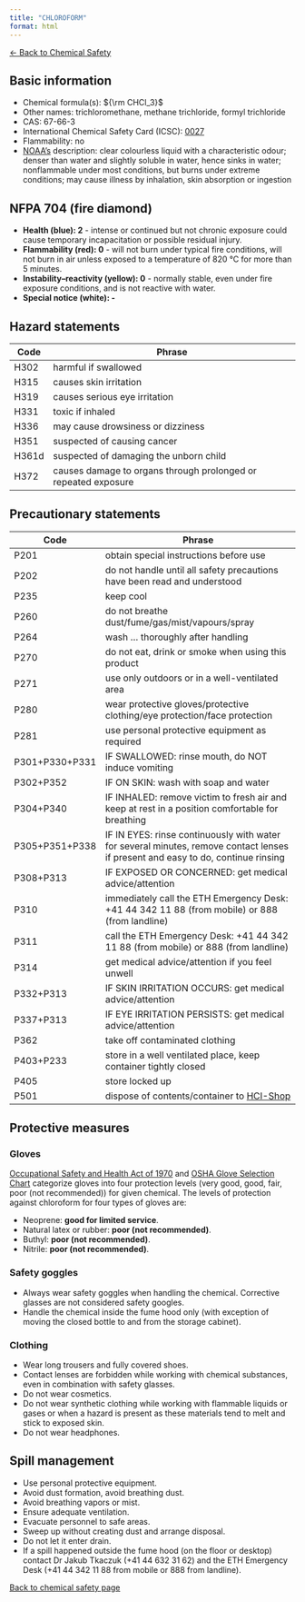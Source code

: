 ```yaml
---
title: "CHLOROFORM"
format: html
---
```


[← Back to Chemical Safety](../chemical-safety.qmd)


## Basic information
- Chemical formula(s): ${\rm CHCl_3}$
- Other names: trichloromethane, methane trichloride, formyl trichloride
- CAS: 67-66-3
- International Chemical Safety Card (ICSC): [0027](https://inchem.org/documents/icsc/icsc/eics0027.htm)
- Flammability: no
- [NOAA's](https://cameochemicals.noaa.gov/chemical/2893) description: clear colourless liquid with a characteristic odour; denser than water and slightly soluble in water, hence sinks in water; nonflammable under most conditions, but burns under extreme conditions; may cause illness by inhalation, skin absorption or ingestion

## NFPA 704 (fire diamond)
- **Health (blue): 2** - intense or continued but not chronic exposure could cause temporary incapacitation or possible residual injury.
- **Flammability (red): 0** - will not burn under typical fire conditions, will not burn in air unless exposed to a temperature of 820 °C for more than 5 minutes.
- **Instability–reactivity (yellow): 0** - normally stable, even under fire exposure conditions, and is not reactive with water.
- **Special notice (white): -**

## Hazard statements
| Code  | Phrase                                                         |
| ----- | -------------------------------------------------------------- |
| H302  | harmful if swallowed                                           |
| H315  | causes skin irritation                                         |
| H319  | causes serious eye irritation                                  |
| H331  | toxic if inhaled                                               |
| H336  | may cause drowsiness or dizziness                              |
| H351  | suspected of causing cancer                                    |
| H361d | suspected of damaging the unborn child                         |
| H372  | causes damage to organs through prolonged or repeated exposure |

## Precautionary statements
| Code           | Phrase                                                                                                                           |
| -------------- | -------------------------------------------------------------------------------------------------------------------------------- |
| P201           | obtain special instructions before use                                                                                           |
| P202           | do not handle until all safety precautions have been read and understood                                                         |
| P235           | keep cool                                                                                                                        |
| P260           | do not breathe dust/fume/gas/mist/vapours/spray                                                                                  |
| P264           | wash ... thoroughly after handling                                                                                               |
| P270           | do not eat, drink or smoke when using this product                                                                               |
| P271           | use only outdoors or in a well-ventilated area                                                                                   |
| P280           | wear protective gloves/protective clothing/eye protection/face protection                                                        |
| P281           | use personal protective equipment as required                                                                                    |
| P301+P330+P331 | IF SWALLOWED: rinse mouth, do NOT induce vomiting                                                                                |
| P302+P352      | IF ON SKIN: wash with soap and water                                                                                             |
| P304+P340      | IF INHALED: remove victim to fresh air and keep at rest in a position comfortable for breathing                                  |
| P305+P351+P338 | IF IN EYES: rinse continuously with water for several minutes, remove contact lenses if present and easy to do, continue rinsing |
| P308+P313      | IF EXPOSED OR CONCERNED: get medical advice/attention                                                                            |
| P310           | immediately call the ETH Emergency Desk: +41 44 342 11 88 (from mobile) or 888 (from landline)                                   |
| P311           | call the ETH Emergency Desk: +41 44 342 11 88 (from mobile) or 888 (from landline)                                               |
| P314           | get medical advice/attention if you feel unwell                                                                                  |
| P332+P313      | IF SKIN IRRITATION OCCURS: get medical advice/attention                                                                          |
| P337+P313      | IF EYE IRRITATION PERSISTS: get medical advice/attention                                                                         |
| P362           | take off contaminated clothing                                                                                                   |
| P403+P233      | store in a well ventilated place, keep container tightly closed                                                                  |
| P405           | store locked up                                                                                                                  |
| P501           | dispose of contents/container to [HCI-Shop](https://hci-shop.ethz.ch/en/)                                                        |

## Protective measures

### Gloves
[Occupational Safety and Health Act of 1970](https://www.osha.gov/sites/default/files/publications/osha3151.pdf) and [OSHA Glove Selection Chart](https://safety.fsu.edu/safety_manual/OSHA%20Glove%20Selection%20Chart.pdf) categorize gloves into four protection levels (very good, good, fair, poor (not recommended)) for given chemical. The levels of protection against chloroform for four types of gloves are:

- Neoprene: **good for limited service**.
- Natural latex or rubber: **poor (not recommended)**.
- Buthyl: **poor (not recommended)**.
- Nitrile: **poor (not recommended)**.

### Safety goggles
- Always wear safety goggles when handling the chemical. Corrective glasses are not considered safety googles.
- Handle the chemical inside the fume hood only (with exception of moving the closed bottle to and from the storage cabinet).

### Clothing
- Wear long trousers and fully covered shoes.
- Contact lenses are forbidden while working with chemical substances, even in combination with safety glasses.
- Do not wear cosmetics.
- Do not wear synthetic clothing while working with flammable liquids or gases or when a hazard is present as these materials tend to melt and stick to exposed skin.
- Do not wear headphones.

## Spill management
- Use personal protective equipment.
- Avoid dust formation, avoid breathing dust.
- Avoid breathing vapors or mist.
- Ensure adequate ventilation.
- Evacuate personnel to safe areas.
- Sweep up without creating dust and arrange disposal.
- Do not let it enter drain.
- If a spill happened outside the fume hood (on the floor or desktop) contact Dr Jakub Tkaczuk (+41 44 632 31 62) and the ETH Emergency Desk (+41 44 342 11 88 from mobile or 888 from landline).

[Back to chemical safety page](https://github.com/Global-Health-Engineering/group-safety/tree/main/02-chemical-safety)  
